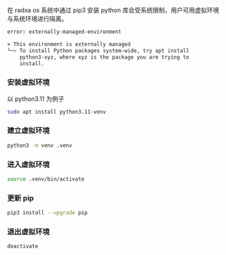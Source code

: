 在 radxa os 系统中通过 pip3 安装 python 库会受系统限制，用户可用虚拟环境与系统环境进行隔离。

```bash
error: externally-managed-environment

× This environment is externally managed
╰─> To install Python packages system-wide, try apt install
    python3-xyz, where xyz is the package you are trying to
    install.
```

### 安装虚拟环境

以 python3.11 为例子

```bash
sudo apt install python3.11-venv
```

### 建立虚拟环境

```bash
python3 -m venv .venv
```

### 进入虚拟环境

```bash
source .venv/bin/activate
```

### 更新 pip

```bash
pip3 install --upgrade pip
```

### 退出虚拟环境

```bash
deactivate
```
